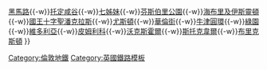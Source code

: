 {{鐵道路線|
| 模板名稱 = 維多利亞線
| 名稱 = [[File:Victoria line roundel (no text).svg|20px]] [[倫敦地鐵]][[維多利亞線]]
| 代表色 = #{{LUL color|Victoria}}
| 背景顏色 = #FFFFFF
| 車站列表 = [[沃爾瑟姆斯托中央站|沃爾瑟姆斯托中央]]{{-w}}[[黑馬路站|黑馬路]]{{-w}}[[托定咸谷站|托定咸谷]]{{-w}}[[七姊妹站|七姊妹]]{{-w}}[[芬斯伯里公園站|芬斯伯里公園]]{{-w}}[[海布里及伊斯靈頓站|海布里及伊斯靈頓]]{{-w}}[[國王十字聖潘克拉斯站|國王十字聖潘克拉斯]]{{-w}}[[尤斯頓站 (倫敦地鐵)|尤斯頓]]{{-w}}[[華倫街站|華倫街]]{{-w}}[[牛津圓環站|牛津圓環]]{{-w}}[[綠園站|綠園]]{{-w}}[[維多利亞車站 (倫敦)#維多利亞地鐵站|維多利亞]]{{-w}}[[皮姆利科站|皮姆利科]]{{-w}}[[沃克斯霍爾站|沃克斯霍爾]]{{-w}}[[斯托克韋爾站|斯托克韋爾]]{{-w}}[[布里克斯頓站|布里克斯頓]]
}}<noinclude>
[[Category:倫敦地鐵]]
[[Category:英國鐵路模板]]
</noinclude>